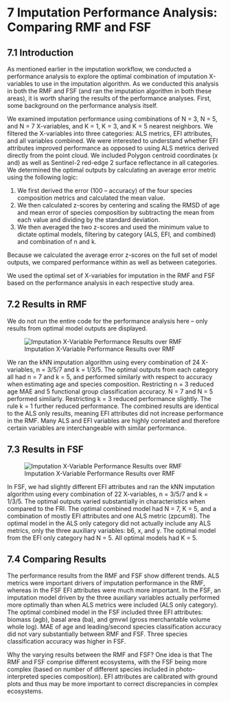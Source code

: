 # **7** Imputation Performance Analysis: Comparing RMF and FSF {-#perf}

## **7.1** Introduction {-#perf71}

As mentioned earlier in the imputation workflow, we conducted a performance analysis to explore the optimal combination of imputation X-variables to use in the imputation algorithm. As we conducted this analysis in both the RMF and FSF (and ran the imputation algorithm in both these areas), it is worth sharing the results of the performance analyses. First, some background on the performance analysis itself.

We examined imputation performance using combinations of N = 3, N = 5, and N = 7 X-variables, and K = 1, K = 3, and K = 5 nearest neighbors. We filtered the X-variables into three categories: ALS metrics, EFI attributes, and all variables combined. We were interested to understand whether EFI attributes improved performance as opposed to using ALS metrics derived directly from the point cloud. We included Polygon centroid coordinates (x and) as well as Sentinel-2 red-edge 2 surface reflectance in all categories. We determined the optimal outputs by calculating an average error metric using the following logic:

1. We first derived the error (100 – accuracy) of the four species composition metrics and calculated the mean value. 
2. We then calculated z-scores by centering and scaling the RMSD of age and mean error of species composition by subtracting the mean from each value and dividing by the standard deviation.
3. We then averaged the two z-scores and used the minimum value to dictate optimal models, filtering by category (ALS, EFI, and combined) and combination of n and k. 

Because we calculated the average error z-scores on the full set of model outputs, we compared performance within as well as between categories.

We used the optimal set of X-variables for imputation in the RMF and FSF based on the performance analysis in each respective study area.

## **7.2** Results in RMF {-#perf72}

We do not run the entire code for the performance analysis here -- only results from optimal model outputs are displayed.

![Imputation X-Variable Performance Results over RMF](imp_perf_rmf.png)

We ran the kNN imputation algorithm using every combination of 24 X-variables, n = 3/5/7 and k = 1/3/5. The optimal outputs from each category all had n = 7 and k = 5, and performed similarly with respect to accuracy when estimating age and species composition. Restricting n = 3 reduced age MAE and 5 functional group classification accuracy. N = 7 and N = 5 performed similarly. Restricting k = 3 reduced performance slightly. The rule k = 1 further reduced performance. The combined results are identical to the ALS only results, meaning EFI attributes did not increase performance in the RMF. Many ALS and EFI variables are highly correlated and therefore certain variables are interchangeable with similar performance.

## **7.3** Results in FSF {-#perf73}

![Imputation X-Variable Performance Results over RMF](imp_perf_fsf.png)

In FSF, we had slightly different EFI attributes and ran the kNN imputation algorithm using every combination of 22 X-variables, n = 3/5/7 and k = 1/3/5. The optimal outputs varied substantially in characteristics when compared to the FRI. The optimal combined model had N = 7, K = 5, and a combination of mostly EFI attributes and one ALS metric (zpcum8). The optimal model in the ALS only category did not actually include any ALS metrics, only the three auxiliary variables: b6, x, and y. The optimal model from the EFI only category had N = 5. All optimal models had K = 5. 

## **7.4** Comparing Results {-#perf74}

The performance results from the RMF and FSF show different trends. ALS metrics were important drivers of imputation performance in the RMF, whereas in the FSF EFI attributes were much more important. In the FSF, an imputation model driven by the three auxiliary variables actually performed more optimally than when ALS metrics were included (ALS only category). The optimal combined model in the FSF included three EFI attributes: biomass (agb), basal area (ba), and gmvwl (gross merchantable volume whole log). MAE of age and leading/second species classification accuracy did not vary substantially between RMF and FSF. Three species classification accuracy was higher in FSF.

Why the varying results between the RMF and FSF? One idea is that The RMF and FSF comprise different ecosystems, with the FSF being more complex (based on number of different species included in photo-interpreted species composition). EFI attributes are calibrated with ground plots and thus may be more important to correct discrepancies in complex ecosystems.